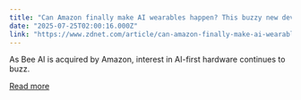 ```yaml
---
title: "Can Amazon finally make AI wearables happen? This buzzy new device could be its best bet"
date: "2025-07-25T02:00:16.000Z"
link: "https://www.zdnet.com/article/can-amazon-finally-make-ai-wearables-happen-this-buzzy-new-device-could-be-its-best-bet/"
---
```


As Bee AI is acquired by Amazon, interest in AI-first hardware continues to buzz.

[Read more](https://www.zdnet.com/article/can-amazon-finally-make-ai-wearables-happen-this-buzzy-new-device-could-be-its-best-bet/)
